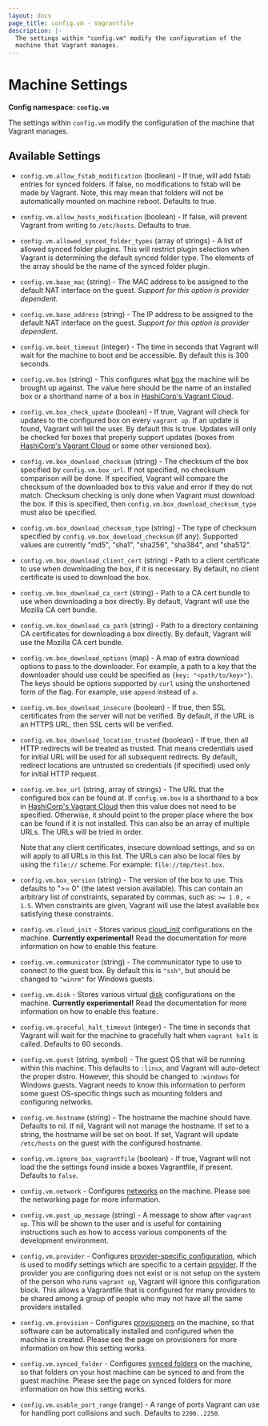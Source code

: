 ```yaml
---
layout: docs
page_title: config.vm - Vagrantfile
description: |-
  The settings within "config.vm" modify the configuration of the
  machine that Vagrant manages.
---
```


# Machine Settings

**Config namespace: `config.vm`**

The settings within `config.vm` modify the configuration of the
machine that Vagrant manages.

## Available Settings

- `config.vm.allow_fstab_modification` (boolean) - If true, will add fstab
  entries for synced folders. If false, no modifications to fstab will be made
  by Vagrant. Note, this may mean that folders will not be automatically mounted
  on machine reboot. Defaults to true.

- `config.vm.allow_hosts_modification` (boolean) - If false, will prevent Vagrant
  from writing to `/etc/hosts`. Defaults to true.

- `config.vm.allowed_synced_folder_types` (array of strings) - A list of allowed
synced folder plugins. This will restrict plugin selection when Vagrant is
determining the default synced folder type. The elements of the array should be
the name of the synced folder plugin.

- `config.vm.base_mac` (string) - The MAC address to be assigned to the default
  NAT interface on the guest. _Support for this option is provider dependent._

- `config.vm.base_address` (string) - The IP address to be assigned to the default
  NAT interface on the guest. _Support for this option is provider dependent._

- `config.vm.boot_timeout` (integer) - The time in seconds that Vagrant will wait
  for the machine to boot and be accessible. By default this is 300 seconds.

- `config.vm.box` (string) - This configures what [box](/vagrant/docs/boxes) the
  machine will be brought up against. The value here should be the name
  of an installed box or a shorthand name of a box in
  [HashiCorp's Vagrant Cloud](/vagrant/vagrant-cloud).

- `config.vm.box_check_update` (boolean) - If true, Vagrant will check for updates to
  the configured box on every `vagrant up`. If an update is found, Vagrant
  will tell the user. By default this is true. Updates will only be checked
  for boxes that properly support updates (boxes from
  [HashiCorp's Vagrant Cloud](/vagrant/vagrant-cloud)
  or some other versioned box).

- `config.vm.box_download_checksum` (string) - The checksum of the box specified by
  `config.vm.box_url`. If not specified, no checksum comparison will be done.
  If specified, Vagrant will compare the checksum of the downloaded box to
  this value and error if they do not match. Checksum checking is only done
  when Vagrant must download the box. If this is specified, then
  `config.vm.box_download_checksum_type` must also be specified.

- `config.vm.box_download_checksum_type` (string) - The type of checksum specified
  by `config.vm.box_download_checksum` (if any). Supported values are
  currently "md5", "sha1", "sha256", "sha384", and "sha512".

- `config.vm.box_download_client_cert` (string) - Path to a client certificate to
  use when downloading the box, if it is necessary. By default, no client
  certificate is used to download the box.

- `config.vm.box_download_ca_cert` (string) - Path to a CA cert bundle to use when
  downloading a box directly. By default, Vagrant will use the Mozilla CA cert
  bundle.

- `config.vm.box_download_ca_path` (string) - Path to a directory containing
  CA certificates for downloading a box directly. By default, Vagrant will
  use the Mozilla CA cert bundle.

- `config.vm.box_download_options` (map) - A map of extra download options
  to pass to the downloader. For example, a path to a key that the downloader
  should use could be specified as `{key: "<path/to/key>"}`. The keys should
  be options supported by `curl` using the unshortened form of the flag. For
  example, use `append` instead of `a`.

- `config.vm.box_download_insecure` (boolean) - If true, then SSL certificates
  from the server will not be verified. By default, if the URL is an HTTPS
  URL, then SSL certs will be verified.

- `config.vm.box_download_location_trusted` (boolean) - If true, then all HTTP redirects will be
  treated as trusted. That means credentials used for initial URL will be used for
  all subsequent redirects. By default, redirect locations are untrusted so credentials
  (if specified) used only for initial HTTP request.

- `config.vm.box_url` (string, array of strings) - The URL that the configured box can be found at.
  If `config.vm.box` is a shorthand to a box in [HashiCorp's Vagrant Cloud](/vagrant/vagrant-cloud)
  then this value does not need to be specified. Otherwise, it should
  point to the proper place where the box can be found if it is not
  installed. This can also be an array of multiple URLs. The URLs will be tried in
  order.

  Note that any client certificates, insecure download settings, and
  so on will apply to all URLs in this list. The URLs can also be local files
  by using the `file://` scheme. For example: `file://tmp/test.box`.

- `config.vm.box_version` (string) - The version of the box to use. This defaults to
  ">= 0" (the latest version available). This can contain an arbitrary list
  of constraints, separated by commas, such as: `>= 1.0, < 1.5`. When constraints
  are given, Vagrant will use the latest available box satisfying these
  constraints.

- `config.vm.cloud_init` - Stores various [cloud_init](/vagrant/docs/cloud-init) configurations
  on the machine. **Currently experimental!** Read the documentation for more
  information on how to enable this feature.

- `config.vm.communicator` (string) - The communicator type to use to connect to the
  guest box. By default this is `"ssh"`, but should be changed to `"winrm"` for
  Windows guests.

- `config.vm.disk` - Stores various virtual [disk](/vagrant/docs/disks) configurations
  on the machine. **Currently experimental!** Read the documentation for more
  information on how to enable this feature.

- `config.vm.graceful_halt_timeout` (integer) - The time in seconds that Vagrant will
  wait for the machine to gracefully halt when `vagrant halt` is called.
  Defaults to 60 seconds.

- `config.vm.guest` (string, symbol) - The guest OS that will be running within this
  machine. This defaults to `:linux`, and Vagrant will auto-detect the
  proper distro. However, this should be changed to `:windows` for Windows guests.
  Vagrant needs to know this information to perform some guest OS-specific things
  such as mounting folders and configuring networks.

- `config.vm.hostname` (string) - The hostname the machine should have. Defaults
  to nil. If nil, Vagrant will not manage the hostname. If set to a string,
  the hostname will be set on boot. If set, Vagrant will update `/etc/hosts`
  on the guest with the configured hostname.

- `config.vm.ignore_box_vagrantfile` (boolean) - If true, Vagrant will not load the the
  settings found inside a boxes Vagrantfile, if present. Defaults to `false`.

- `config.vm.network` - Configures [networks](/vagrant/docs/networking/) on
  the machine. Please see the networking page for more information.

- `config.vm.post_up_message` (string) - A message to show after `vagrant up`. This
  will be shown to the user and is useful for containing instructions
  such as how to access various components of the development environment.

- `config.vm.provider` - Configures [provider-specific configuration](/vagrant/docs/providers/configuration),
  which is used to modify settings which are specific to a certain
  [provider](/vagrant/docs/providers/). If the provider you are configuring
  does not exist or is not setup on the system of the person who runs
  `vagrant up`, Vagrant will ignore this configuration block. This allows
  a Vagrantfile that is configured for many providers to be shared among
  a group of people who may not have all the same providers installed.

- `config.vm.provision` - Configures [provisioners](/vagrant/docs/provisioning/)
  on the machine, so that software can be automatically installed and configured
  when the machine is created. Please see the page on provisioners for more
  information on how this setting works.

- `config.vm.synced_folder` - Configures [synced folders](/vagrant/docs/synced-folders/)
  on the machine, so that folders on your host machine can be synced to
  and from the guest machine. Please see the page on synced folders for
  more information on how this setting works.

- `config.vm.usable_port_range` (range) - A range of ports Vagrant can use for
  handling port collisions and such. Defaults to `2200..2250`.
